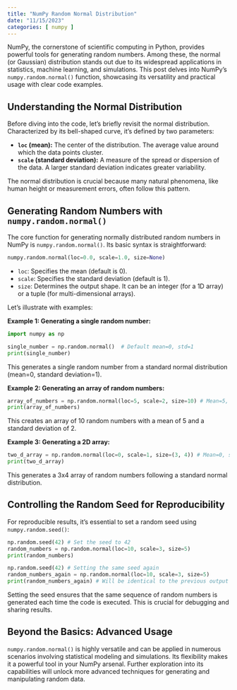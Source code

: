 ```yaml
---
title: "NumPy Random Normal Distribution"
date: "11/15/2023"
categories: [ numpy ]
---
```



NumPy, the cornerstone of scientific computing in Python, provides powerful tools for generating random numbers.  Among these, the normal (or Gaussian) distribution stands out due to its widespread applications in statistics, machine learning, and simulations. This post delves into NumPy's `numpy.random.normal()` function, showcasing its versatility and practical usage with clear code examples.


## Understanding the Normal Distribution

Before diving into the code, let's briefly revisit the normal distribution.  Characterized by its bell-shaped curve, it's defined by two parameters:

* **`loc` (mean):**  The center of the distribution.  The average value around which the data points cluster.
* **`scale` (standard deviation):**  A measure of the spread or dispersion of the data. A larger standard deviation indicates greater variability.

The normal distribution is crucial because many natural phenomena, like human height or measurement errors, often follow this pattern.


## Generating Random Numbers with `numpy.random.normal()`

The core function for generating normally distributed random numbers in NumPy is `numpy.random.normal()`.  Its basic syntax is straightforward:

```python
numpy.random.normal(loc=0.0, scale=1.0, size=None)
```

* `loc`:  Specifies the mean (default is 0).
* `scale`: Specifies the standard deviation (default is 1).
* `size`:  Determines the output shape.  It can be an integer (for a 1D array) or a tuple (for multi-dimensional arrays).


Let's illustrate with examples:

**Example 1: Generating a single random number:**

```python
import numpy as np

single_number = np.random.normal()  # Default mean=0, std=1
print(single_number)
```

This generates a single random number from a standard normal distribution (mean=0, standard deviation=1).


**Example 2: Generating an array of random numbers:**

```python
array_of_numbers = np.random.normal(loc=5, scale=2, size=10) # Mean=5, std=2, 10 numbers
print(array_of_numbers)
```

This creates an array of 10 random numbers with a mean of 5 and a standard deviation of 2.


**Example 3: Generating a 2D array:**

```python
two_d_array = np.random.normal(loc=0, scale=1, size=(3, 4)) # Mean=0, std=1, 3x4 array
print(two_d_array)
```

This generates a 3x4 array of random numbers following a standard normal distribution.


##  Controlling the Random Seed for Reproducibility

For reproducible results, it's essential to set a random seed using `numpy.random.seed()`:

```python
np.random.seed(42) # Set the seed to 42
random_numbers = np.random.normal(loc=10, scale=3, size=5)
print(random_numbers)

np.random.seed(42) # Setting the same seed again
random_numbers_again = np.random.normal(loc=10, scale=3, size=5)
print(random_numbers_again) # Will be identical to the previous output
```

Setting the seed ensures that the same sequence of random numbers is generated each time the code is executed.  This is crucial for debugging and sharing results.


## Beyond the Basics:  Advanced Usage

`numpy.random.normal()` is highly versatile and can be applied in numerous scenarios involving statistical modeling and simulations.  Its flexibility makes it a powerful tool in your NumPy arsenal.  Further exploration into its capabilities will unlock more advanced techniques for generating and manipulating random data.

